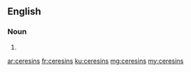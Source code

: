 ==English==

===Noun===
{{head|en|plural}}

# {{plural of|ceresin|lang=en|nocat=1}}

[[ar:ceresins]]
[[fr:ceresins]]
[[ku:ceresins]]
[[mg:ceresins]]
[[my:ceresins]]